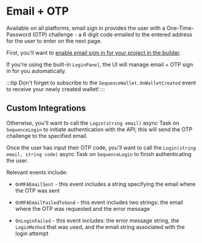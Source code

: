 # Email + OTP

Available on all platforms, email sign in provides the user with a One-Time-Password (OTP) challenge - a 6 digit code emailed to the entered address for the user to enter on the next page.

First, you'll want to [enable email sign in for your project in the builder](/solutions/builder/embedded-wallet/index).

If you're using the built-in `LoginPanel`, the UI will manage email + OTP sign in for you automatically.

:::tip
Don't forget to subscribe to the `SequenceWallet.OnWalletCreated` event to receive your newly created wallet!
:::

## Custom Integrations

Otherwise, you'll want to call the `Login(string email)` async Task on `SequenceLogin` to initiate authentication with the API; this will send the OTP challenge to the specified email.

Once the user has input their OTP code, you'll want to call the `Login(string email, string code)` async Task on `SequenceLogin` to finish authenticating the user.

Relevant events include:

- `OnMFAEmailSent` - this event includes a string specifying the email where the OTP was sent 

- `OnMFAEmailFailedToSend` - this event includes two strings: the email where the OTP was requested and the error message

- `OnLoginFailed` - this event includes: the error message string, the `LoginMethod` that was used, and the email string associated with the login attempt